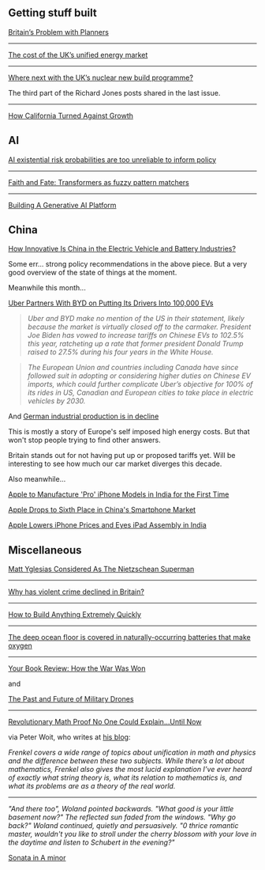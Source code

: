 ## Getting stuff built

[Britain’s Problem with Planners](https://www.samdumitriu.com/p/britains-problem-with-planners)

---

[The cost of the UK’s unified energy market](https://www.telegraph.co.uk/business/2024/08/10/how-ed-miliband-preparing-bill-home-counties-more-power)

---

[Where next with the UK’s nuclear new build programme?](http://www.softmachines.org/wordpress/?p=3036)

The third part of the Richard Jones posts shared in the last issue.

---

[How California Turned Against Growth](https://www.construction-physics.com/p/how-california-turned-against-growth)

## AI

[AI existential risk probabilities are too unreliable to inform policy](https://www.aisnakeoil.com/p/ai-existential-risk-probabilities)

---

[Faith and Fate: Transformers as fuzzy pattern matchers](https://www.answer.ai/posts/2024-07-25-transformers-as-matchers.html)

---

[Building A Generative AI Platform](https://huyenchip.com/2024/07/25/genai-platform.html)

## China

[How Innovative Is China in the Electric Vehicle and Battery Industries?](https://itif.org/publications/2024/07/29/how-innovative-is-china-in-the-electric-vehicle-and-battery-industries)

Some err... strong policy recommendations in the above piece. But a very good overview of the state of things at the moment.

Meanwhile this month...

[Uber Partners With BYD on Putting Its Drivers Into 100,000 EVs](https://archive.ph/ibPwt)

> _Uber and BYD make no mention of the US in their statement, likely because the market is virtually closed off to the carmaker. President Joe Biden has vowed to increase tariffs on Chinese EVs to 102.5% this year, ratcheting up a rate that former president Donald Trump raised to 27.5% during his four years in the White House._

> _The European Union and countries including Canada have since followed suit in adopting or considering higher duties on Chinese EV imports, which could further complicate Uber’s objective for 100% of its rides in US, Canadian and European cities to take place in electric vehicles by 2030._

And [German industrial production is in decline](https://marginalrevolution.com/marginalrevolution/2024/07/germany-fact-of-the-day-12.html)

This is mostly a story of Europe's self imposed high energy costs. But that won't stop people trying to find other answers.

Britain stands out for not having put up or proposed tariffs yet. Will be interesting to see how much our car market diverges this decade.

Also meanwhile...

[Apple to Manufacture 'Pro' iPhone Models in India for the First Time](https://www.macrumors.com/2024/07/29/apple-to-manufacture-pro-iphone-models-in-india/)

[Apple Drops to Sixth Place in China's Smartphone Market](https://www.macrumors.com/2024/07/26/apple-drops-to-sixth-place-in-china/)

[Apple Lowers iPhone Prices and Eyes iPad Assembly in India](https://www.macrumors.com/2024/07/26/apple-cuts-iphone-prices-in-india/)

## Miscellaneous

[Matt Yglesias Considered As The Nietzschean Superman](https://www.astralcodexten.com/p/matt-yglesias-considered-as-the-nietzschean)

---

[Why has violent crime declined in Britain?](https://www.aporiamagazine.com/p/why-has-violent-crime-declined-in)

---

[How to Build Anything Extremely Quickly](https://learnhowtolearn.org/how-to-build-extremely-quickly)

---

[The deep ocean floor is covered in naturally-occurring batteries that make oxygen](https://theeggandtherock.com/p/the-deep-ocean-floor-is-covered-in)

---

[Your Book Review: How the War Was Won](https://www.astralcodexten.com/p/your-book-review-how-the-war-was)

and

[The Past and Future of Military Drones](https://www.palladiummag.com/2024/08/09/the-past-and-future-of-military-drones)

---

[Revolutionary Math Proof No One Could Explain...Until Now](https://youtu.be/RX1tZv_Nv4Y?si=eQD_ptGqjshX_it7)

via Peter Woit, who writes at [his blog](https://www.math.columbia.edu/~woit/wordpress/):

_Frenkel covers a wide range of topics about unification in math and physics and the difference between these two subjects. While there’s a lot about mathematics, Frenkel also gives the most lucid explanation I’ve ever heard of exactly what string theory is, what its relation to mathematics is, and what its problems are as a theory of the real world._

---

_"And there too", Woland pointed backwards. "What good is your little
basement now?" The reflected sun faded from the windows. "Why go back?"
Woland continued, quietly and persuasively. "0 thrice romantic master,
wouldn't you like to stroll under the cherry blossom with your love in the
daytime and listen to Schubert in the evening?"_

[Sonata in A minor](https://youtu.be/NNcQuY1isEI?si=oBDyo2RoNHAvxw3m)
